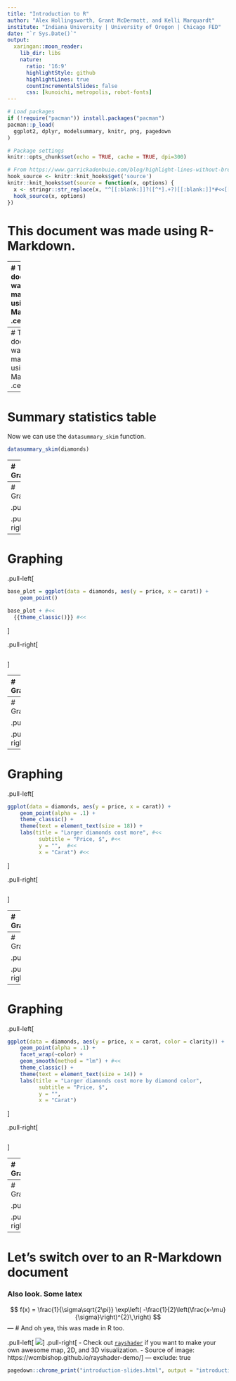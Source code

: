 ```yaml
---
title: "Introduction to R"
author: "Alex Hollingsworth, Grant McDermott, and Kelli Marquardt"
institute: "Indiana University | University of Oregon | Chicago FED"
date: "`r Sys.Date()`"
output:
  xaringan::moon_reader:
    lib_dir: libs
    nature:
      ratio: '16:9'
      highlightStyle: github
      highlightLines: true
      countIncrementalSlides: false
      css: [kunoichi, metropolis, robot-fonts]
---
```

<style type="text/css">
.remark-slide-content {
    font-size: 25px;
    padding: 1em 4em 1em 4em;
}
</style>

```r
# Load packages
if (!require("pacman")) install.packages("pacman")
pacman::p_load(
  ggplot2, dplyr, modelsummary, knitr, png, pagedown
)

# Package settings
knitr::opts_chunk$set(echo = TRUE, cache = TRUE, dpi=300)

# From https://www.garrickadenbuie.com/blog/highlight-lines-without-breaking-the-code-in-xaringan/
hook_source <- knitr::knit_hooks$get('source')
knitr::knit_hooks$set(source = function(x, options) {
  x <- stringr::str_replace(x, "^[[:blank:]]?([^*].+?)[[:blank:]]*#<<[[:blank:]]*$", "*\\1")
  hook_source(x, options)
})
```

# This document was made using R-Markdown.

---
# This document was also made using R-Markdown.
.center[
```r
include_graphics("figures/personal-website.png") 
```
]
---
# This document was also made using R-Markdown.
.center[
```r
include_graphics("figures/package-website-and-package.png") 
```
]


---
# Summary statistics table

Now we can use the `datasummary_skim` function. 

```r
datasummary_skim(diamonds)
```

---
# Graphing

.pull-left[
```r
ggplot(data = diamonds, aes(y = price, x = carat)) +
    geom_point() 
```
]

.pull-right[
```r
```
]
---
# Graphing

.pull-left[
```r
ggplot(data = diamonds, aes(y = price, x = carat)) +
    geom_point() +
    theme_classic() #<<
```
]

.pull-right[
```r
```
]

---
# Graphing

.pull-left[
```r
base_plot = ggplot(data = diamonds, aes(y = price, x = carat)) +
    geom_point()

base_plot + #<<
  {{theme_classic()}} #<<
```
]

.pull-right[
```r
```
]

---
# Graphing

.pull-left[
```r
ggplot(data = diamonds, aes(y = price, x = carat)) +
    geom_point(alpha = .1) + #<<
    theme_classic()
```
]

.pull-right[
```r
```
]

---
# Graphing

.pull-left[
```r
ggplot(data = diamonds, aes(y = price, x = carat)) +
    geom_point(alpha = .1) +
    theme_classic() + 
    theme(text = element_text(size = 18)) + #<<
    labs(title = "Larger diamonds cost more", 
          subtitle = "Price, $",
          y = "", 
          x = "Carat")
```
]

.pull-right[
```r
```
]

---
# Graphing

.pull-left[
```r
ggplot(data = diamonds, aes(y = price, x = carat)) +
    geom_point(alpha = .1) +
    theme_classic() + 
    theme(text = element_text(size = 18)) +
    labs(title = "Larger diamonds cost more", #<<
          subtitle = "Price, $", #<<
          y = "",  #<<
          x = "Carat") #<<
```
]

.pull-right[
```r
```
]

---
# Graphing

.pull-left[
```r
ggplot(data = diamonds, aes(y = price, x = carat)) +
    geom_point(alpha = .1) +
    facet_wrap(~color) + #<<
    theme_classic() + 
    theme(text = element_text(size = 18)) +
    labs(title = "Larger diamonds cost more", 
          subtitle = "Price, $", 
          y = "",  
          x = "Carat") 
```
]

.pull-right[
```r
```
]


---
# Graphing

.pull-left[
```r
ggplot(data = diamonds, aes(y = price, x = carat, color = clarity)) + #<<
    geom_point(alpha = .1) +
    facet_wrap(~color) +
    theme_classic() + 
    theme(text = element_text(size = 14)) +
    labs(title = "Larger diamonds cost more by diamond color", 
          subtitle = "Price, $",
          y = "", 
          x = "Carat")
```
]

.pull-right[
```r
```
]


---
# Graphing

.pull-left[
```r
ggplot(data = diamonds, aes(y = price, x = carat, color = clarity)) + 
    geom_point(alpha = .1) +
    facet_wrap(~color) +
    geom_smooth(method = "lm") + #<<
    theme_classic() + 
    theme(text = element_text(size = 14)) +
    labs(title = "Larger diamonds cost more by diamond color", 
          subtitle = "Price, $",
          y = "", 
          x = "Carat")
```
]

.pull-right[
```r
```
]

---
# Graphing

.pull-left[
```r
ggplot(data = diamonds, aes(y = price, x = carat, color = clarity)) + 
    geom_point(alpha = .1) + #<<
    facet_wrap(~color) +
    geom_smooth(method = "lm") + 
    theme_classic() + 
    theme(text = element_text(size = 14)) +
    labs(title = "Larger diamonds cost more by diamond color", 
          subtitle = "Price, $",
          y = "", 
          x = "Carat")
```
]

.pull-right[
```r
```
]

---
# Graphing

.pull-left[
```r
ggplot(data = diamonds, aes(y = price, x = carat, color = clarity)) + 
    facet_wrap(~color) +
    geom_smooth(method = "lm") + 
    theme_classic() + 
    theme(text = element_text(size = 14)) +
    labs(title = "Larger diamonds cost more by diamond color", 
          subtitle = "Price, $",
          y = "", 
          x = "Carat")
```
]

.pull-right[
```r
```
]

---
# Let's switch over to an R-Markdown document

### Also look. Some latex

$$
f(x) = \frac{1}{\sigma\sqrt{2\pi}} 
  \exp\left( -\frac{1}{2}\left(\frac{x-\mu}{\sigma}\right)^{2}\,\right)
$$
---
# And oh yea, this was made in R too.

.pull-left[
![](figures/montereybay.gif)
]
.pull-right[
- Check out [`rayshader`](https://www.rayshader.com) if you want to make your own awesome map, 2D, and 3D visualization. 
- Source of image: https://wcmbishop.github.io/rayshader-demo/
]
---
exclude: true

```r
pagedown::chrome_print("introduction-slides.html", output = "introduction-slides.pdf")
```